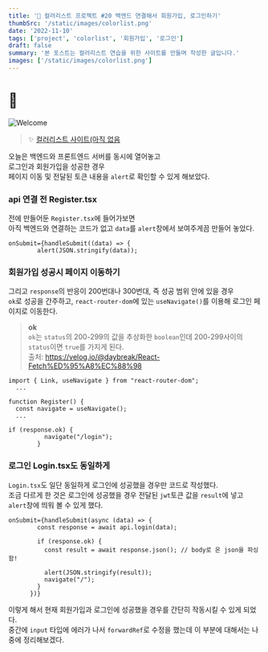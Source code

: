 ```yaml
---
title: '🎉 컬러리스트 프로젝트 #20 백엔드 연결해서 회원가입, 로그인하기'
thumbSrc: '/static/images/colorlist.png'
date: '2022-11-10'
tags: ['project', 'colorlist', '회원가입', '로그인']
draft: false
summary: '본 포스트는 컬러리스트 연습을 위한 사이트를 만들며 작성한 글입니다.'
images: ['/static/images/colorlist.png']
---
```


# 📌

![Welcome](/static/images/colorlist.png)

> ✨ [컬러리스트 사이트(아직 없음](https://www.)

오늘은 백엔드와 프론트엔드 서버를 동시에 열어놓고<br/>
로그인과 회원가입을 성공한 경우<br/>
페이지 이동 및 전달된 토큰 내용을 `alert`로 확인할 수 있게 해보았다.

### api 연결 전 Register.tsx

전에 만들어둔 `Register.tsx`에 들어가보면<br/>
아직 백엔드와 연결하는 코드가 없고 `data`를 `alert`창에서 보여주게끔 만들어 놓았다.

```tsx
onSubmit={handleSubmit((data) => {
        alert(JSON.stringify(data));
```

### 회원가입 성공시 페이지 이동하기

그리고 `response`의 반응이 200번대나 300번대, 즉 성공 범위 안에 있을 경우<br/>
`ok`로 성공을 간주하고, `react-router-dom`에 있는 `useNavigate()`를 이용해 로그인 페이지로 이동한다.

> **ok** <br/>`ok`는 `status`의 200-299의 값을 추상화한 `boolean`인데 200-299사이의 `status`이면 `true`를 가지게 된다.<br/>출처: https://velog.io/@daybreak/React-Fetch%ED%95%A8%EC%88%98

```tsx
import { Link, useNavigate } from "react-router-dom";
  ...

function Register() {
  const navigate = useNavigate();
  ...

if (response.ok) {
          navigate("/login");
        }
```

### 로그인 Login.tsx도 동일하게

`Login.tsx`도 일단 동일하게 로그인에 성공했을 경우만 코드로 작성했다.<br/>
조금 다르게 한 것은 로그인에 성공했을 경우 전달된 `jwt`토큰 값을 `result`에 넣고<br/>
`alert`창에 띄워 볼 수 있게 했다.

```tsx
onSubmit={handleSubmit(async (data) => {
        const response = await api.login(data);

        if (response.ok) {
          const result = await response.json(); // body로 온 json을 파싱함!

          alert(JSON.stringify(result));
          navigate("/");
        }
      })}
```

이렇게 해서 현재 회원가입과 로그인에 성공했을 경우를 간단히 작동시킬 수 있게 되었다.<br/>
중간에 `input` 타입에 에러가 나서 `forwardRef`로 수정을 했는데 이 부분에 대해서는 나중에 정리해보겠다.
